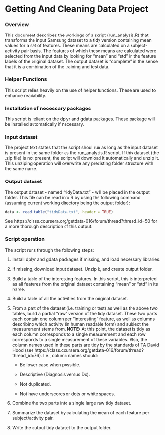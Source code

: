 Getting And Cleaning Data Project
=============================

### Overview
This document describes the workings of a script (run_analysis.R) that transforms 
the input Samsung dataset to a tidy version containing mean values for a set of 
features. These means are calculated on a subject-activity pair basis. The features 
of which these means are calculated were selected from the input data by looking 
for "mean" and "std" in the feature labels of the original dataset. The output 
dataset is "complete" in the sense that it is a combination of the training and 
test data.

### Helper Functions
This script relies heavily on the use of helper functions. These are used to 
enhance readability.

### Installation of necessary packages
This script is reliant on the dplyr and gdata packages. These package will be 
installed automatically if necessary.

### Input dataset
The project text states that the script shoul run as long as the input dataset 
is present in the same folder as the run_analysis.R script. If this dataset 
(the .zip file) is not present, the script will download it automatically and 
unzip it. This unziping operation will overwrite any prexisting folder structure 
with the same name. 

### Output dataset
The output dataset - named "tidyData.txt" - will be placed in the output folder. 
This file can be read into R by using the following command (assuming current 
working directory being the output folder):
```r
data <- read.table("tidyData.txt", header = TRUE) 
```
See https://class.coursera.org/getdata-016/forum/thread?thread_id=50 for a 
more thorough description of this output.

### Script operation
The script runs through the following steps:

1. Install dplyr and gdata packages if missing, and load necessary libraries.

2. If missing, download input dataset. Unzip it, and create output folder.

3. Build a table of the interesting features. In this script, this is interpreted 
as all features from the original dataset containing "mean" or "std" in its name. 

4. Build a table of all the activities from the original dataset.

5. From a part of the dataset (i.e. training or test) as well as the above two 
tables, build a partial "raw" version of the tidy dataset. These two parts 
each contain one column per "interesting" feature, as well as columns describing 
which activity (in human readable form) and subject the measurement stems from.
**NOTE:** At this point, the dataset is tidy as each column corresponds to a single 
measurement and each row corresponds to a single measurement of these variables. 
Also, the column names used in these parts are tidy by the standards of TA 
David Hood (see https://class.coursera.org/getdata-016/forum/thread?thread_id=76).
I.e., column names should:
    * Be lower case when possible.

    * Descriptive (Diagnosis versus Dx).

    * Not duplicated.

    * Not have underscores or dots or white spaces. 

6. Combine the two parts into a single large raw tidy dataset.

7. Summarize the dataset by calculating the mean of each feature per subject/activity 
pair.

8. Write the output tidy dataset to the output folder.

